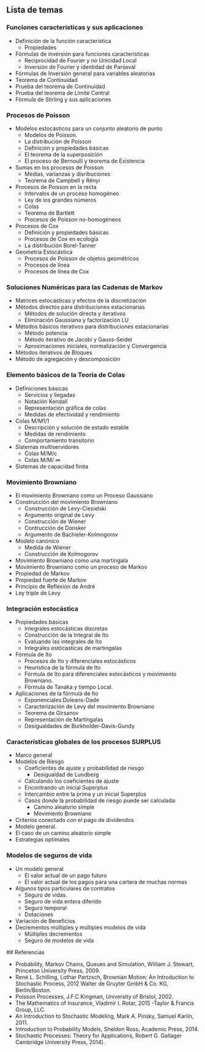 ## Lista de temas

###  Funciones caracteristicas y sus aplicaciones

* Definición de la función característica
  - Propiedades
* Fórmulas de inversión para funciones características
  - Reciprocidad de Fourier y no Unicidad Local
  - Inversión de Fourier y identidad de Parseval
* Fórmulas de Inversión general para variables aleatorias
* Teorema de Continuidad
 - Prueba del teorema de Continuidad
 - Prueba del teorema de Límite Central
* Fórmula de Stirling y sus aplicaciones


### Procesos de Poisson

* Modelos estocásticos para un conjunto aleatorio de punto
  - Modelos de Poisson.
  - La distribución de Poisson
  - Definición y propiedades básicas
  - El teorema de la superposición
  - El proceso de Bernoulli y teorema de Existencia
* Sumas en los procesos de Poisson
  - Medias, varianzas y disribuciones
  - Teorema de Campbell y Rényi
* Procesos de Poisson en la recta
  - Intervalos de un proceso homogéneo
  - Ley de los grandes números
  - Colas
  - Teorema de Bartlett
  - Procesos de Poisson no-homogéneos
* Procesos de Cox
  - Definición y propiedades básicas
  - Procesos de Cox en ecología
  - La distribución Borel-Tanner
* Geometria Estocástica
  - Procesos de Poisson de objetos geométricos
  - Procesos de  línea
  - Procesos de línea de Cox
  
### Soluciones Numéricas para las Cadenas de Markov

* Matrices estocásticas y efectos de la discretización
* Métodos directos para distribuciones estacionarias
  - Métodos de solución directa y iterativos
  - Eliminación Gaussiana y factorización LU
* Métodos básicos iterativos para distribuciones estacionarias 
  - Método potencia
  - Método iterativo de Jacobi y Gauss-Seidel
  - Aproximaciones iniciales, normalización y Convergencia
 * Métodos iterativos de Bloques
 * Método de agregación y descomposición
 
### Elemento básicos de la Teoria de Colas

* Definiciones básicas
  - Servicios y llegadas
  - Notación Kendall 
  - Representación gráfica de colas
  - Medidas de efectividad y rendimiento
* Colas M/M1/1 
  - Descripción y solución de estado estable
  - Medidas de rendimiento
  - Comportamiento transitorio
* Sistemas multiservidores
  - Colas M/M/c
  - Colas M/M/ ∞
* Sistemas de capacidad finita

### Movimiento Browniano

* El movimiento Browniano como un Proceso Gaussiano
* Construcción del movimiento Browniano
  - Construcción de Levy-Ciesielski
  - Argumento original de Levy
  - Construcción de Wiener
  - Contrucción de Donsker 
  - Argumento de Bachieler-Kolmogorov
* Modelo canónico
  - Medida de Wiener
  - Construcción  de Kolmogorov
 * Movimiento Browniano como una martingala
 * Movimiento Browniano como un proceso de Markov
  - Propiedad de Markov
  - Propiedad fuerte de Markov
  - Principio de Reflexión de André
  - Ley triple de Levy


### Integración estocástica

* Propiedades básicas
  - Integrales estocásticas discretas
  - Construcción de la Integral de Ito
  - Evaluando las integrales de Ito
  - Integrales estócasticas de martingalas
  
* Fórmula de Ito
  - Procesos de Ito y diferenciales estocásticos
  - Heurística de la fórmula de Ito
  - Fórmula de Ito para diferenciales estocásticos  y movimiento Browniano.
  - Fórmula de Tanaka y tiempo Local.
 
* Aplicaciones de la fórmula de Ito
  - Exponenciales Doleans-Dade
  - Caracterización de Levy del movimiento Browniano
  - Teorema de Girsanov
  - Representación de Martingalas
  - Desigualdades de Burkholder-Davis-Gundy
  
### Características globales de los procesos SURPLUS

* Marco general
* Modelos de Riesgo
  - Coeficientes de ajuste y probabilidad de riesgo
    * Desigualdad de Lundberg
  - Calculando los coeficientes de ajuste
  - Encontrando un inicial Superplus
  - Intercambio entre la prima y un inicial Superplus
  - Casos donde la probabilidad de riesgo puede ser calculada:
      * Camino aleatorio simple 
      * Movimiento Browniano
 * Criterios conectado con el pago de dividendos
  - Modelo general.
  - El caso de un camino aleatorio simple
  - Estrategias optimales
  
###  Modelos de seguros de vida

* Un modelo general
  - El valor actual de un pago futuro 
  - El valor actual de los pagos para una cartera de muchas normas
* Algunos tipos particulares de contratos
  - Seguro de vidas.
  - Seguro de vida entera diferido
  - Seguro temporal
  - Dotaciones
* Variación de Beneficios
* Decrementos múltiples y múltiples modelos de vida
  - Múltiples decrementos
  - Seguro de modelos de vida
 
 ## Referencias
 
 * Probability, Markov Chains, Queues and Simulation, William J. Stewart, Princeton University Press,  2009.
 * René L. Schilling, Lothar Partzsch, Brownian Motion: An Introduction to Stochastic Process, 2012 Walter de Gruyter GmbH & Co. KG, Berlin/Boston.
 * Poisson Processes, J.F.C.Kingman, University of Bristol, 2002.
 * The Mathematics of Insurance, Vladimir I. Rotar,  2015 -Taylor & Francis Group, LLC.
 * An Introduction to Stochastic Modeling, Mark A. Pinsky, Samuel Karlin, 2011.
 * Introduction to Probability Models, Sheldon Ross, Academic Press,  2014.
 * Stochastic Processes: Theory for Applications, Robert G. Gallager Cambridge University Press,  2014).
